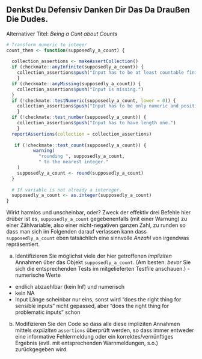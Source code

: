 ## Denkst Du Defensiv Danken Dir Das Da Draußen Die Dudes.

Alternativer Titel: *Being a Cunt about Counts*


```r
# Transform numeric to integer
count_them <- function(supposedly_a_count) {
  
  collection_assertions <- makeAssertCollection()
  if (checkmate::anyInfinite(supposedly_a_count)) {
    collection_assertions$push("Input has to be at least countable finite.")
    }
  if (checkmate::anyMissing(supposedly_a_count)) {
    collection_assertions$push("Input is missing.")
  }
  if (!checkmate::testNumeric(supposedly_a_count, lower = 0)) {
    collection_assertions$push("Input has to be only numeric and positive.")
    }
  if (!checkmate::test_number(supposedly_a_count)) {
    collection_assertions$push("Input has to have length one.")
    }
  reportAssertions(collection = collection_assertions)
  
   if (!checkmate::test_count(supposedly_a_count)) {
          warning(
            "rounding ", supposedly_a_count,
            " to the nearest integer."
    )
    supposedly_a_count <- round(supposedly_a_count)
  }
  
  # If variable is not already a intereger.
  supposedly_a_count <- as.integer(supposedly_a_count)
}
```
Wirkt harmlos und unscheinbar, oder? Zweck der effektiv drei Befehle hier drüber ist es, `supposedly_a_count` gegebenenfalls (mit einer Warnung) zu 
einer Zählvariable, also einer nicht-negativen ganzen Zahl, zu runden
so dass man sich im Folgenden darauf verlassen kann dass `supposedly_a_count` eben tatsächlich
eine sinnvolle *Anzahl*  von irgendwas repräsentiert. 

a) Identifizieren Sie möglichst viele der hier getroffenen *impliziten* Annahmen über das Objekt `supposedly_a_count`. (Am besten: *bevor* Sie sich die entsprechenden Tests im mitgelieferten Testfile anschauen.)
-numerische Werte
- endlich abzaehlbar (kein Inf) und numerisch
- kein NA
- Input Länge scheinbar nur eins, sonst wird "does the right thing for sensible inputs" nicht gepassed, aber "does the right thing for problematic inputs" schon

b) Modifizieren Sie den Code so dass alle diese impliziten Annahmen mittels *expliziten* `assertions` überprüft werden, so dass immer entweder eine informative Fehlermeldung oder ein korrektes/vernünftiges Ergebnis (evtl. mit entsprechenden Warnmeldungen, s.o.) zurückgegeben wird.
